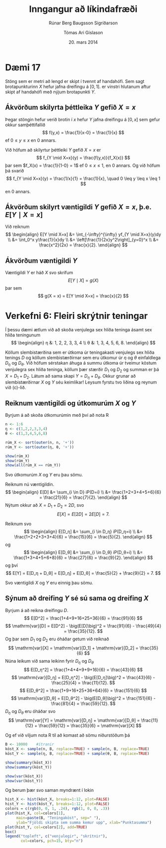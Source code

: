 % Inngangur að líkindafræði
% Rúnar Berg Baugsson Sigríðarson; Tómas Ari Gíslason
% 20. mars 2014

Dæmi 17
=======

Stöng sem er metri að lengd er skipt í tvennt af handahófi. Sem sagt
brotapunkturinn $X$ hefur jafna dreifingu á $[0, 1]$.  er vinstri
hlutanum aftur skipt af handahófi með nýjum brotapunkti $Y$.

Ákvörðum skilyrta þéttleika $Y$ gefið $X = x$
---------------------------------------------

Þegar stöngin hefur verið brotin í $x$ hefur $Y$ jafna dreifingu á
$[0,x]$ sem gefur okkur samþéttifallið
$$
  f(y,x) = \frac{1}{x-0} = \frac{1}{x}
$$
ef $0 \leq y \leq x$ en $0$ annars.

Við höfum að skilyrtur þéttleiki $Y$ gefið $X = x$ er
$$
  f_{Y \mid X=x}(y) = \frac{f(y,x)}{f_X(x)}
$$
þar sem $f_X(x) = \frac{1}{1-0} = 1$ ef $0 \leq x \leq 1$, en $0$
annars. Og við höfum þá svarið
$$
  f_{Y \mid X=x}(y) = \frac{1/x}{1} = \frac{1}{x},
  \quad 0 \leq y \leq x \leq 1
$$
en $0$ annars.

Ákvörðum skilyrt væntigildi $Y$ gefið $X = x$, þ.e. $E[Y \mid X=x]$
-------------------------------------------------------------------

Við reiknum
$$
\begin{align}
  E[Y \mid X=x] &= \int_{-\infty}^{\infty} yf_{Y \mid X=x}(y)dy \\
                &= \int_0^x y\frac{1}{x}dy \\
                &= \left[\frac{1}{2x}y^2\right]_{y=0}^x \\
                &= \frac{x^2}{2x} = \frac{x}{2}.
\end{align}
$$

Ákvörðum væntigildi $Y$
-----------------------

Væntigildi $Y$ er háð $X$ svo skrifum
$$
  E[Y \mid X] = g(X)
$$
þar sem
$$
  g(X = x) = E[Y \mid X=x] = \frac{x}{2}
$$

Verkefni 6: Fleiri skrýtnir teningar
====================================

Í þessu dæmi ætlum við að skoða venjulega sex hliða teninga ásamt sex
hliða teningunum
$$
\begin{align}
  η &: 1, 2, 2, 3, 3, 4 \\
  θ &: 1, 3, 4, 5, 6, 8.
\end{align}
$$

Köllum slembistærðina sem er útkoma úr teningakasti venjulegs sex
hliða tenings $D$ og köllum slembistærðirnar sem eru útkomur úr $η$ og
$θ$ einfaldlega $D_η$ og $D_θ$. Við höfum sérstakan áhuga á summu
útkoma úr tveimur köstum venjulegra sex hliða teninga, köllum þær
stærðir $D_1$ og $D_2$ og summan er þá $X = D_1 + D_2$. Látum að sama
skapi $Y = D_η + D_θ$.  Okkur grunar að slembistærðirnar $X$ og $Y$ séu
keimlíkar! Leysum fyrstu tvo liðina og reynum við (c)-lið.

Reiknum væntigildi og útkomurúm $X$ og $Y$
------------------------------------------

Byrjum á að skoða útkomurúmin með því að nota R

```r
n <- 1:6
η <- c(1,2,2,3,3,4)
θ <- c(1,3,4,5,6,8)

rúm_X <- sort(outer(n, n, '+'))
rúm_Y <- sort(outer(η, θ, '+'))

show(rúm_X)
show(rúm_Y)
show(all(rúm_X == rúm_Y))
```

Svo útkomurúm $X$ og $Y$ eru þau sömu.

Reiknum nú væntigildin.
$$
\begin{align}
  E[D] &= \sum_{i \in D} iP(D=i) \\
       &= \frac{1+2+3+4+5+6}{6} = \frac{21}{6} = \frac{7}{2}.
\end{align}
$$
Nýtum okkur að $X = D_1 + D_2 = 2D$, svo
$$
  E[X] = E[2D] = 2E[D] = 7.
$$

Reiknum svo
$$
\begin{align}
  E[D_η] &= \sum_{i \in D_η} iP(D_η=i) \\
       &= \frac{1+2+2+3+3+4}{6} = \frac{15}{6} = \frac{5}{2}.
\end{align}
$$
og
$$
\begin{align}
  E[D_θ] &= \sum_{i \in D_θ} iP(D_θ=i) \\
       &= \frac{1+3+4+5+6+8}{6} = \frac{27}{6} = \frac{9}{2}.
\end{align}
$$
og því
$$
  E[Y] = E[D_η + D_θ] = E[D_η] + E[D_θ] = \frac{5}{2} + \frac{9}{2} = 7.
$$

Svo væntigildi $X$ og $Y$ eru einnig þau sömu.

Sýnum að dreifing $Y$ sé sú sama og dreifing $X$
------------------------------------------------

Byrjum á að reikna dreifingu $D$.
$$
  E[D^2] = \frac{1+4+9+16+25+36}{6} = \frac{91}{6}
$$
$$
  \mathrm{var}[D] = E[D^2] - \big(E[D]\big)^2
                  = \frac{91}{6} - \frac{49}{4}
                  = \frac{35}{12}.
$$
Og þar sem $D_1$ og $D_2$ eru óháðar getum við reiknað
$$
    \mathrm{var}[X] = \mathrm{var}[D_1] + \mathrm{var}[D_2]
                    = \frac{35}{6}
$$
Núna leikum við sama leikinn fyrir $D_η$ og $D_θ$
$$
  E[D_η^2] = \frac{1+4+4+9+9+16}{6} = \frac{43}{6}
$$
$$
  \mathrm{var}[D_η] = E[D_η^2] - \big(E[D_η]\big)^2
                    = \frac{43}{6} - \frac{25}{4}
                    = \frac{11}{12}.
$$
$$
  E[D_θ^2] = \frac{1+9+16+25+36+64}{6} = \frac{151}{6}
$$
$$
  \mathrm{var}[D_θ] = E[D_θ^2] - \big(E[D_θ]\big)^2
                    = \frac{151}{6} - \frac{81}{4}
                    = \frac{59}{12}.
$$
$D_η$ og $D_θ$ eru óháðar svo
$$
  \mathrm{var}[Y] = \mathrm{var}[D_η] + \mathrm{var}[D_θ]
                  = \frac{11}{12} + \frac{59}{12} = \frac{35}{6}
                  = \mathrm{var}[X]
$$

Og ef við viljum nota R til að komast að sömu niðurstöðum þá

```r
B <- 10000    #ítranir
köst_X <- sample(n, B, replace=TRUE) + sample(n, B, replace=TRUE)
köst_Y <- sample(η, B, replace=TRUE) + sample(θ, B, replace=TRUE)

show(summary(köst_X))
show(summary(köst_Y))

show(var(köst_X))
show(var(köst_Y))
```

Og berum þær svo saman myndrænt í lokin

```r
hist_X <- hist(köst_X, breaks=1:12, plot=FALSE)
hist_Y <- hist(köst_Y, breaks=1:12, plot=FALSE)
colors = c(rgb(0, 0, 1, .24), rgb(1, 0, 0, .3))
plot(hist_X, col=colors[1],
     main=paste(B, "Teningaköst", sep=" "),
     ylab="Fjöldi skipta sem summa kemur upp", xlab="Punktasumma")
plot(hist_Y, col=colors[2], add=TRUE)
box()
legend("topleft", c("venjulegir", "skrítnir"),
       col=colors, pch=15, bty="n")

```
